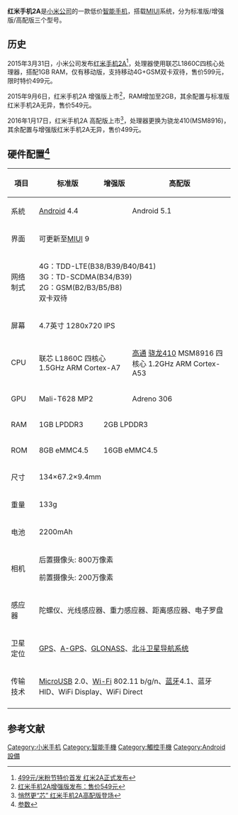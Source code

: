 {{noteta|G1=IT}}
'''红米手机2A'''是[[小米科技|小米公司]]的一款低价[[智能手机|智能手机]]，搭载[[MIUI|MIUI]]系统，分为标准版/增强版/高配版三个型号。

== 历史 ==
2015年3月31日，小米公司发布[[红米手机2A|红米手机2A]]<ref>[http://www.cnmo.com/news/484006.html 499元/米粉节特价首发 红米2A正式发布]</ref>，处理器使用联芯L1860C四核心处理器，搭配1GB RAM，仅有移动版，支持移动4G+GSM双卡双待，售价599元，限时特价499元。

2015年9月6日，红米手机2A 增强版上市<ref>[http://www.ithome.com/html/android/174206.htm 红米手机2A增强版发布：售价549元]</ref>，RAM增加至2GB，其余配置与标准版红米手机2A无异，售价549元。

2016年1月17日，红米手机2A 高配版上市<ref>[http://digi.163.com/16/0117/19/BDIA5FEN00162OUT.html 悄然更“芯” 红米手机2A高配版登场]</ref>，处理器更换为骁龙410(MSM8916)，其余配置与增强版红米手机2A无异，售价499元。

== 硬件配置<ref>[http://www.mi.com/hongmi2a/specs 参数]</ref> ==
{| class="wikitable" style="text-align:center;"
|-
! 項目 !! 标准版  !! 增强版 !! 高配版
|-
| 系統 || colspan=2 | [[Android|Android]] 4.4
|Android 5.1
|-
| 界面 || colspan=3 | 可更新至[[MIUI|MIUI]] 9
|-
| 网络制式 || colspan=3 | 4G：TDD-LTE(B38/B39/B40/B41)<br>3G：TD-SCDMA(B34/B39)<br>2G：GSM(B2/B3/B5/B8)<br>双卡双待
|-
| 屏幕 || colspan=3 | 4.7英寸 1280x720 IPS
|-
| CPU || colspan=2 | 联芯 L1860C 
四核心 1.5GHz ARM Cortex-A7
|[[高通|高通]] [[骁龙410|骁龙410]] MSM8916
四核心 1.2GHz ARM Cortex-A53
|-
| GPU || colspan=2 | Mali-T628 MP2 || Adreno 306
|-
| RAM || 1GB LPDDR3 || colspan=2 | 2GB LPDDR3
|-
| ROM || 8GB eMMC4.5 || colspan=2 | 16GB eMMC4.5
|-
| 尺寸 || colspan=3 | 134×67.2×9.4mm
|-
| 重量 || colspan=3 | 133g
|-
| 电池 || colspan=3 | 2200mAh
|-
| 相机 || colspan=3 |
后置摄像头: 800万像素

前置摄像头: 200万像素
|-
| 感应器 || colspan=3 | 陀螺仪、光线感应器、重力感应器、距离感应器、电子罗盘
|-
| 卫星定位 || colspan=3 | [[GPS|GPS]]、[[A-GPS|A-GPS]]、[[GLONASS|GLONASS]]、[[北斗卫星导航系统|北斗卫星导航系统]]
|-
| 传输技术 || colspan=3 | [[MicroUSB|MicroUSB]] 2.0、[[Wi-Fi|Wi-Fi]] 802.11 b/g/n、[[蓝牙|蓝牙]]4.1、蓝牙HID、WiFi Display、WiFi Direct
|-
|}

== 参考文献 ==
{{reflist}}

{{小米科技}}

[[Category:小米手机|Category:小米手机]]
[[Category:智能手機|Category:智能手機]]
[[Category:觸控手機|Category:觸控手機]]
[[Category:Android設備|Category:Android設備]]